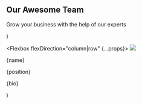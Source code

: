   <Section py="8|12|16|24" {...props}>
    <Container variant="md">
      <Flexbox flexDirection="column" textAlign="center">
        <H2 m="0">Our Awesome Team</H2>
        <P fontSize="xl|2xl" mt="2" textAlign="center">
          Grow your business with the help of our experts
        </P>
      </Flexbox>
      <Grid gap="4|6|8" mt="4|6|8">
        <Member
          picture="placeholder.jpg"
          name="Joshua Matthews"
          position="Founder - CEO"
          bio="Nulla porttitor accumsan tincidunt. Curabitur aliquet quam id dui posuere blandit."
        />
        <Member
          picture="placeholder.jpg"
          name="Tátrai Titanilla"
          position="Business Consultant"
          bio="Donec sollicitudin molestie malesua. Cras ultricies ligula sed magna dictum porta."
        />
        <Member
          picture="placeholder.jpg"
          name="Carolyn Mendez"
          position="Sales Manager"
          bio="Curabitur aliquet quam id dui posuere blandit. Vivamus suscipit tortor felis tincidunt."
        />
      </Grid>
    </Container>
  </Section>
)

  <Flexbox flexDirection="column|row" {...props}>
    <Image src={picture} size="40" rounded="full" overflow="hidden" />
    <Div flex="1" textAlign="center|left" p="6">
      <P m="0" fontSize="xl" fontWeight="semibold">
        {name}
      </P>
      <P m="0" fontSize="md">
        {position}
      </P>
      <P mt="4" mb="0">
        {bio}
      </P>
    </Div>
  </Flexbox>
)

